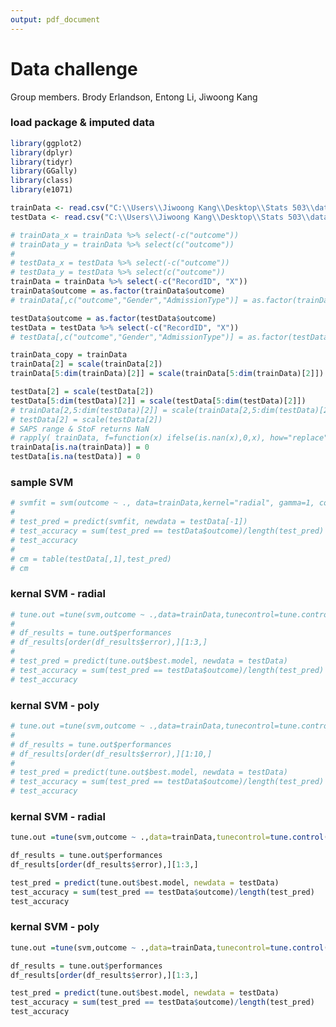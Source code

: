 ---
output: pdf_document
---
# Data challenge
Group members. Brody Erlandson, Entong Li, Jiwoong Kang

### load package & imputed data
```{r results = FALSE, message = FALSE, echo = FALSE, warning = FALSE}
library(ggplot2)
library(dplyr)
library(tidyr)
library(GGally)
library(class)
library(e1071)

trainData <- read.csv("C:\\Users\\Jiwoong Kang\\Desktop\\Stats 503\\data challenge\\final_data\\trainData_onlyOutcome0.csv")
testData <- read.csv("C:\\Users\\Jiwoong Kang\\Desktop\\Stats 503\\data challenge\\final_data\\testData_onlyOutcome0.csv")

# trainData_x = trainData %>% select(-c("outcome"))
# trainData_y = trainData %>% select(c("outcome"))
#
# testData_x = testData %>% select(-c("outcome"))
# testData_y = testData %>% select(c("outcome"))
trainData = trainData %>% select(-c("RecordID", "X"))
trainData$outcome = as.factor(trainData$outcome)
# trainData[,c("outcome","Gender","AdmissionType")] = as.factor(trainData[,c("outcome","Gender","AdmissionType")])

testData$outcome = as.factor(testData$outcome)
testData = testData %>% select(-c("RecordID", "X"))
# testData[,c("outcome","Gender","AdmissionType")] = as.factor(testData[,c("outcome","Gender","AdmissionType")])

trainData_copy = trainData
trainData[2] = scale(trainData[2])
trainData[5:dim(trainData)[2]] = scale(trainData[5:dim(trainData)[2]])

testData[2] = scale(testData[2])
testData[5:dim(testData)[2]] = scale(testData[5:dim(testData)[2]])
# trainData[2,5:dim(testData)[2]] = scale(trainData[2,5:dim(testData)[2]])
# testData[2] = scale(testData[2])
# SAPS range & StoF returns NaN
# rapply( trainData, f=function(x) ifelse(is.nan(x),0,x), how="replace" )
trainData[is.na(trainData)] = 0
testData[is.na(testData)] = 0
```

### sample SVM
```{r message = FALSE, echo = FALSE, warning = FALSE}
# svmfit = svm(outcome ~ ., data=trainData,kernel="radial", gamma=1, cost=1, scale=FALSE)
# 
# test_pred = predict(svmfit, newdata = testData[-1])
# test_accuracy = sum(test_pred == testData$outcome)/length(test_pred)
# test_accuracy
# 
# cm = table(testData[,1],test_pred)
# cm
```


### kernal SVM - radial
```{r message = FALSE, echo = FALSE, warning = FALSE}
# tune.out =tune(svm,outcome ~ .,data=trainData,tunecontrol=tune.control(cross=5),ranges=list(cost=c(1,10,100,1000), kernel=c("radial")))
# 
# df_results = tune.out$performances
# df_results[order(df_results$error),][1:3,]
# 
# test_pred = predict(tune.out$best.model, newdata = testData)
# test_accuracy = sum(test_pred == testData$outcome)/length(test_pred)
# test_accuracy
```

### kernal SVM - poly
```{r results = FALSE, message = FALSE, echo = FALSE, warning = FALSE}
# tune.out =tune(svm,outcome ~ .,data=trainData,tunecontrol=tune.control(cross=5),ranges=list(cost=c(1,10,100,1000), degree=c(1,2,3), kernel=c("polynomial")))
# 
# df_results = tune.out$performances
# df_results[order(df_results$error),][1:10,]
# 
# test_pred = predict(tune.out$best.model, newdata = testData)
# test_accuracy = sum(test_pred == testData$outcome)/length(test_pred)
# test_accuracy
```


### kernal SVM - radial
```{r message = FALSE, echo = FALSE, warning = FALSE}
tune.out =tune(svm,outcome ~ .,data=trainData,tunecontrol=tune.control(cross=5),ranges=list(cost=c(1,10,100,1000), gamma=c(0.0001,0.001,0.01,0.1), kernel=c("radial")))

df_results = tune.out$performances
df_results[order(df_results$error),][1:3,]

test_pred = predict(tune.out$best.model, newdata = testData)
test_accuracy = sum(test_pred == testData$outcome)/length(test_pred)
test_accuracy
```

### kernal SVM - poly
```{r message = FALSE, echo = FALSE, warning = FALSE}
tune.out =tune(svm,outcome ~ .,data=trainData,tunecontrol=tune.control(cross=5),ranges=list(cost=c(1,10,100,1000), gamma=c(0.0001,0.001,0.01,0.1), degree=c(1,2,3), kernel=c("polynomial")))

df_results = tune.out$performances
df_results[order(df_results$error),][1:3,]

test_pred = predict(tune.out$best.model, newdata = testData)
test_accuracy = sum(test_pred == testData$outcome)/length(test_pred)
test_accuracy
```









